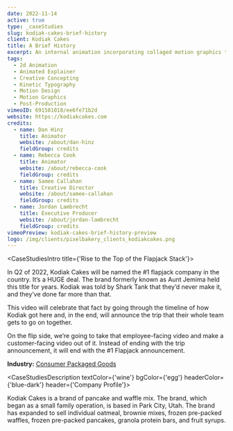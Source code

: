 ```yaml
---
date: 2022-11-14
active: true
type: _caseStudies
slug: kodiak-cakes-brief-history
client: Kodiak Cakes
title: A Brief History
excerpt: An internal animation incorporating collaged motion graphics that showcases Kodiak Cake's history and rise to the top of the flapjack stack.
tags:
  - 2d Animation
  - Animated Explainer
  - Creative Concepting
  - Kinetic Typography
  - Motion Design
  - Motion Graphics
  - Post-Production
vimeoID: 691581018/ee6fe71b2d
website: https://kodiakcakes.com
credits:
  - name: Dan Hinz
    title: Animator
    website: /about/dan-hinz
    fieldGroup: credits
  - name: Rebecca Cook
    title: Animator
    website: /about/rebecca-cook
    fieldGroup: credits
  - name: Samee Callahan
    title: Creative Director
    website: /about/samee-callahan
    fieldGroup: credits
  - name: Jordan Lambrecht
    title: Executive Producer
    website: /about/jordan-lambrecht
    fieldGroup: credits
vimeoPreview: kodiak-cakes-brief-history-preview
logo: /img/clients/pixelbakery_clients_kodiakcakes.png
---
```



<CaseStudiesIntro title={'Rise to the Top of the Flapjack Stack'}>
  
In Q2 of 2022, Kodiak Cakes will be named the #1 flapjack company in the country. It’s a HUGE deal. The brand formerly known as Aunt Jemima held this title for years. Kodiak was told by Shark Tank that they’d never make it, and they’ve done far more than that.

This video will celebrate that fact by going through the timeline of how Kodiak got here and, in the end, will announce the trip that their whole team gets to go on together.

On the flip side, we’re going to take that employee-facing video and make a customer-facing video out of it. Instead of ending with the trip announcement, it will end with the #1 Flapjack announcement.

**Industry:** [Consumer Packaged Goods](/industries/cpg-video-production)


</CaseStudiesIntro>

<CaseStudiesDescription textColor={'wine'} bgColor={'egg'} headerColor={'blue-dark'} header={'Company Profile'}>

Kodiak Cakes is a brand of pancake and waffle mix. The brand, which began as a small family operation, is based in Park City, Utah. The brand has expanded to sell individual oatmeal, brownie mixes, frozen pre-packed waffles, frozen pre-packed pancakes, granola protein bars, and fruit syrups.

</CaseStudiesDescription>